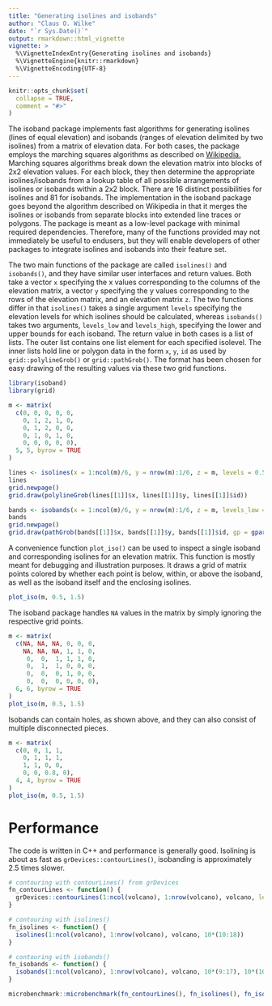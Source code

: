 ```yaml
---
title: "Generating isolines and isobands"
author: "Claus O. Wilke"
date: "`r Sys.Date()`"
output: rmarkdown::html_vignette
vignette: >
  %\VignetteIndexEntry{Generating isolines and isobands}
  %\VignetteEngine{knitr::rmarkdown}
  %\VignetteEncoding{UTF-8}
---
```


```r
knitr::opts_chunk$set(
  collapse = TRUE,
  comment = "#>"
)
```

The isoband package implements fast algorithms for generating isolines (lines of equal elevation) and isobands (ranges of elevation delimited by two isolines) from a matrix of elevation data. For both cases, the package employs the marching squares algorithms as described on [Wikipedia.](https://en.wikipedia.org/wiki/Marching_squares) Marching squares algorithms break down the elevation matrix into blocks of 2x2 elevation values. For each block, they then determine the appropriate isolines/isobands from a lookup table of all possible arrangements of isolines or isobands within a 2x2 block. There are 16 distinct possibilities for isolines and 81 for isobands. The implementation in the isoband package goes beyond the algorithm described on Wikipedia in that it merges the isolines or isobands from separate blocks into extended line traces or polygons. The package is meant as a low-level package with minimal required dependencies. Therefore, many of the functions provided may not immediately be useful to endusers, but they will enable developers of other packages to integrate isolines and isobands into their feature set. 

The two main functions of the package are called `isolines()` and `isobands()`, and they have similar user interfaces and return values. Both take a vector `x` specifying the x values corresponding to the columns of the elevation matrix, a vector `y` specifying the y values corresponding to the rows of the elevation matrix, and an elevation matrix `z`. The two functions differ in that `isolines()` takes a single argument `levels` specifying the elevation levels for which isolines should be calculated, whereas `isobands()` takes two arguments, `levels_low` and `levels_high`, specifying the lower and upper bounds for each isoband. The return value in both cases is a list of lists. The outer list contains one list element for each specified isolevel. The inner lists hold line or polygon data in the form `x`, `y`, `id` as used by `grid::polylineGrob()` or `grid::pathGrob()`. The format has been chosen for easy drawing of the resulting values via these two grid functions.

```r
library(isoband)
library(grid)

m <- matrix(
  c(0, 0, 0, 0, 0,
    0, 1, 2, 1, 0,
    0, 1, 2, 0, 0,
    0, 1, 0, 1, 0,
    0, 0, 0, 0, 0),
  5, 5, byrow = TRUE
)

lines <- isolines(x = 1:ncol(m)/6, y = nrow(m):1/6, z = m, levels = 0.5)
lines
grid.newpage()
grid.draw(polylineGrob(lines[[1]]$x, lines[[1]]$y, lines[[1]]$id))

bands <- isobands(x = 1:ncol(m)/6, y = nrow(m):1/6, z = m, levels_low = 0.5, levels_high = 1.5)
bands
grid.newpage()
grid.draw(pathGrob(bands[[1]]$x, bands[[1]]$y, bands[[1]]$id, gp = gpar(fill = "cornsilk")))
```

A convenience function `plot_iso()` can be used to inspect a single isoband and corresponding isolines for an elevation matrix. This function is mostly meant for debugging and illustration purposes. It draws a grid of matrix points colored by whether each point is below, within, or above the isoband, as well as the isoband itself and the enclosing isolines.

```r
plot_iso(m, 0.5, 1.5)
```

The isoband package handles `NA` values in the matrix by simply ignoring the respective grid points.

```r
m <- matrix(
  c(NA, NA, NA, 0, 0, 0,
    NA, NA, NA, 1, 1, 0,
     0,  0,  1, 1, 1, 0,
     0,  1,  1, 0, 0, 0,
     0,  0,  0, 1, 0, 0,
     0,  0,  0, 0, 0, 0),
  6, 6, byrow = TRUE
)
plot_iso(m, 0.5, 1.5)
```

Isobands can contain holes, as shown above, and they can also consist of multiple disconnected pieces.

```r
m <- matrix(
  c(0, 0, 1, 1,
    0, 1, 1, 1,
    1, 1, 0, 0,
    0, 0, 0.8, 0),
  4, 4, byrow = TRUE
)
plot_iso(m, 0.5, 1.5)
```


# Performance

The code is written in C++ and performance is generally good. Isolining is about as fast as `grDevices::contourLines()`, isobanding is approximately 2.5 times slower.


```r
# contouring with contourLines() from grDevices
fn_contourLines <- function() {
  grDevices::contourLines(1:ncol(volcano), 1:nrow(volcano), volcano, levels = 10*(10:18))
}

# contouring with isolines()
fn_isolines <- function() {
  isolines(1:ncol(volcano), 1:nrow(volcano), volcano, 10*(10:18))
}

# contouring with isobands()
fn_isobands <- function() {
  isobands(1:ncol(volcano), 1:nrow(volcano), volcano, 10*(9:17), 10*(10:18))
}

microbenchmark::microbenchmark(fn_contourLines(), fn_isolines(), fn_isobands())
```
